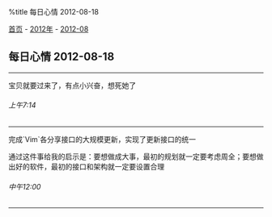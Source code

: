 %title 每日心情 2012-08-18

[[../../../index|首页]] - [[../index|2012年]] - [[index|2012-08]]
==每日心情 2012-08-18==
----
宝贝就要过来了，有点小兴奋，想死她了
======上午7:14======
----
完成`Vim`各分享接口的大规模更新，实现了更新接口的统一

通过这件事给我的启示是：要想做成大事，最初的规划就一定要考虑周全；要想做出好的软件，最初的接口和架构就一定要设置合理
======中午12:00======
----
